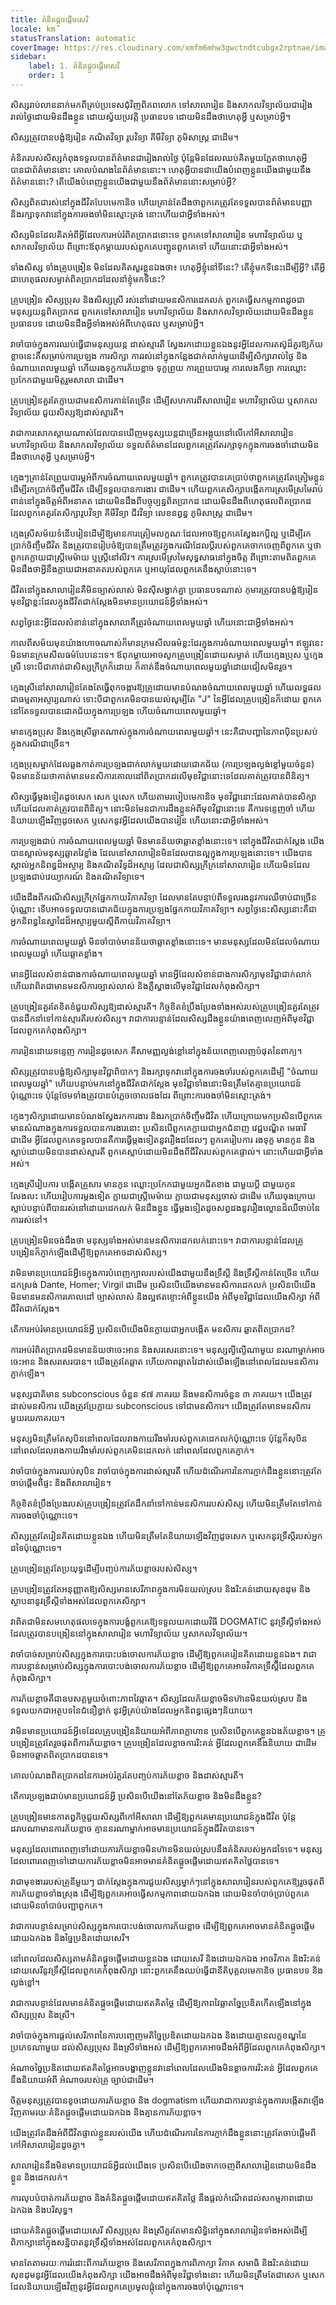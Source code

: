 ```yaml
---
title: គំនិតផ្តួចផ្តើមសេរី
locale: km
statusTranslation: automatic
coverImage: https://res.cloudinary.com/xmfm6mhw3gwctndtcubgx2rptnae/image/upload/v1740337243/small_cover_educacion_fundamental_a051170f1c.webp
sidebar:
    label: 1. គំនិតផ្តួចផ្តើមសេរី
    order: 1
---
```

សិស្សរាប់លាននាក់មកពីគ្រប់ប្រទេសជុំវិញពិភពលោក ទៅសាលារៀន និងសាកលវិទ្យាល័យជារៀងរាល់ថ្ងៃដោយមិនដឹងខ្លួន ដោយស្វ័យប្រវត្តិ ប្រធានបទ ដោយមិនដឹងថាហេតុអ្វី ឬសម្រាប់អ្វី។

សិស្សត្រូវបានបង្ខំឱ្យរៀន គណិតវិទ្យា រូបវិទ្យា គីមីវិទ្យា ភូមិសាស្ត្រ ជាដើម។

គំនិតរបស់សិស្សកំពុងទទួលបានព័ត៌មានជារៀងរាល់ថ្ងៃ ប៉ុន្តែមិនដែលឈប់គិតមួយភ្លែតថាហេតុអ្វីបានជាព័ត៌មាននោះ គោលបំណងនៃព័ត៌មាននោះ។ ហេតុអ្វីបានជាយើងបំពេញខ្លួនយើងជាមួយនឹងព័ត៌មាននោះ? តើយើងបំពេញខ្លួនយើងជាមួយនឹងព័ត៌មាននោះសម្រាប់អ្វី?

សិស្សពិតជារស់នៅក្នុងជីវិតបែបមេកានិច ហើយគ្រាន់តែដឹងថាពួកគេត្រូវតែទទួលបានព័ត៌មានបញ្ញា និងរក្សាទុកវានៅក្នុងការចងចាំមិនស្មោះត្រង់ នោះហើយជាអ្វីទាំងអស់។

សិស្សមិនដែលគិតអំពីអ្វីដែលការអប់រំពិតប្រាកដនោះទេ ពួកគេទៅសាលារៀន មហាវិទ្យាល័យ ឬសាកលវិទ្យាល័យ ពីព្រោះឪពុកម្តាយរបស់ពួកគេបញ្ជូនពួកគេទៅ ហើយនោះជាអ្វីទាំងអស់។

ទាំងសិស្ស ទាំងគ្រូបង្រៀន មិនដែលគិតសួរខ្លួនឯងថា៖ ហេតុអ្វីខ្ញុំនៅទីនេះ? តើខ្ញុំមកទីនេះដើម្បីអ្វី? តើអ្វីជាហេតុផលសម្ងាត់ពិតប្រាកដដែលនាំខ្ញុំមកទីនេះ?

គ្រូបង្រៀន សិស្សប្រុស និងសិស្សស្រី រស់នៅដោយមនសិការដេកលក់ ពួកគេធ្វើសកម្មភាពដូចជាមនុស្សយន្តពិតប្រាកដ ពួកគេទៅសាលារៀន មហាវិទ្យាល័យ និងសាកលវិទ្យាល័យដោយមិនដឹងខ្លួន ប្រធានបទ ដោយមិនដឹងអ្វីទាំងអស់អំពីហេតុផល ឬសម្រាប់អ្វី។

វាចាំបាច់ក្នុងការឈប់ធ្វើជាមនុស្សយន្ត ដាស់ស្មារតី ស្វែងរកដោយខ្លួនឯងនូវអ្វីដែលការតស៊ូដ៏គួរឱ្យភ័យខ្លាចនេះគឺសម្រាប់ការប្រឡង ការសិក្សា ការរស់នៅក្នុងកន្លែងជាក់លាក់មួយដើម្បីសិក្សារាល់ថ្ងៃ និងចំណាយពេលមួយឆ្នាំ ហើយរងទុក្ខការភ័យខ្លាច ទុក្ខព្រួយ ការព្រួយបារម្ភ ការលេងកីឡា ការឈ្លោះប្រកែកជាមួយមិត្តរួមសាលា ជាដើម។

គ្រូបង្រៀនគួរតែក្លាយជាមនសិការកាន់តែច្រើន ដើម្បីសហការពីសាលារៀន មហាវិទ្យាល័យ ឬសាកលវិទ្យាល័យ ជួយសិស្សឱ្យដាស់ស្មារតី។

វាជាការសោកស្តាយណាស់ដែលបានឃើញមនុស្សយន្តជាច្រើនអង្គុយនៅលើកៅអីសាលារៀន មហាវិទ្យាល័យ និងសាកលវិទ្យាល័យ ទទួលព័ត៌មានដែលពួកគេត្រូវតែរក្សាទុកក្នុងការចងចាំដោយមិនដឹងថាហេតុអ្វី ឬសម្រាប់អ្វី។

ក្មេងៗគ្រាន់តែព្រួយបារម្ភអំពីការចំណាយពេលមួយឆ្នាំ។ ពួកគេត្រូវបានគេប្រាប់ថាពួកគេត្រូវតែត្រៀមខ្លួនដើម្បីរកប្រាក់ចិញ្ចឹមជីវិត ដើម្បីទទួលបានការងារ ជាដើម។ ហើយពួកគេសិក្សាបង្កើតការស្រមើស្រមៃរាប់ពាន់នៅក្នុងចិត្តអំពីអនាគត ដោយមិនដឹងពីបច្ចុប្បន្នពិតប្រាកដ ដោយមិនដឹងពីហេតុផលពិតប្រាកដដែលពួកគេគួរតែសិក្សារូបវិទ្យា គីមីវិទ្យា ជីវវិទ្យា លេខនព្វន្ធ ភូមិសាស្ត្រ ជាដើម។

ក្មេងស្រីសម័យទំនើបរៀនដើម្បីឱ្យមានការត្រៀមលក្ខណៈដែលអាចឱ្យពួកគេស្វែងរកប្តីល្អ ឬដើម្បីរកប្រាក់ចិញ្ចឹមជីវិត និងត្រូវបានរៀបចំឱ្យបានត្រឹមត្រូវក្នុងករណីដែលប្តីរបស់ពួកគេចាកចេញពីពួកគេ ឬថាពួកគេក្លាយជាស្ត្រីមេម៉ាយ ឬស្ត្រីនៅលីវ។ ការស្រមើស្រមៃសុទ្ធសាធនៅក្នុងចិត្ត ពីព្រោះតាមពិតពួកគេមិនដឹងថាអ្វីនឹងក្លាយជាអនាគតរបស់ពួកគេ ឬអាយុដែលពួកគេនឹងស្លាប់នោះទេ។

ជីវិតនៅក្នុងសាលារៀនគឺមិនច្បាស់លាស់ មិនស៊ីសង្វាក់គ្នា ប្រធានបទណាស់ កុមារត្រូវបានបង្ខំឱ្យរៀនមុខវិជ្ជាខ្លះដែលក្នុងជីវិតជាក់ស្តែងមិនមានប្រយោជន៍អ្វីទាំងអស់។

សព្វថ្ងៃនេះអ្វីដែលសំខាន់នៅក្នុងសាលាគឺត្រូវចំណាយពេលមួយឆ្នាំ ហើយនោះជាអ្វីទាំងអស់។

កាលពីសម័យមុនយ៉ាងហោចណាស់ក៏មានក្រមសីលធម៌ខ្លះដែរក្នុងការចំណាយពេលមួយឆ្នាំ។ ឥឡូវនេះមិនមានក្រមសីលធម៌បែបនេះទេ។ ឪពុកម្តាយអាចសូកគ្រូបង្រៀនដោយសម្ងាត់ ហើយក្មេងប្រុស ឬក្មេងស្រី ទោះបីជាគាត់ជាសិស្សក្រីក្រក៏ដោយ ក៏គាត់នឹងចំណាយពេលមួយឆ្នាំដោយជៀសមិនរួច។

ក្មេងស្រីនៅសាលារៀនតែងតែធ្វើពុកចង្ការឱ្យគ្រូដោយមានបំណងចំណាយពេលមួយឆ្នាំ ហើយលទ្ធផលជាធម្មតាអស្ចារ្យណាស់ ទោះបីជាពួកគេមិនបានយល់សូម្បីតែ "J" នៃអ្វីដែលគ្រូបង្រៀនក៏ដោយ ពួកគេនៅតែទទួលបានជោគជ័យក្នុងការប្រឡង ហើយចំណាយពេលមួយឆ្នាំ។

មានក្មេងប្រុស និងក្មេងស្រីឆ្លាតណាស់ក្នុងការចំណាយពេលមួយឆ្នាំ។ នេះគឺជាបញ្ហានៃភាពប៉ិនប្រសប់ក្នុងករណីជាច្រើន។

ក្មេងប្រុសម្នាក់ដែលឆ្លងកាត់ការប្រឡងជាក់លាក់មួយដោយជោគជ័យ (ការប្រឡងល្ងង់ខ្លៅមួយចំនួន) មិនមានន័យថាគាត់មានមនសិការគោលដៅពិតប្រាកដលើមុខវិជ្ជានោះទេដែលគាត់ត្រូវបានពិនិត្យ។

សិស្សធ្វើម្តងទៀតដូចសេក សេក ឬសេក ហើយតាមរបៀបមេកានិច មុខវិជ្ជានោះដែលគាត់បានសិក្សា ហើយដែលគាត់ត្រូវបានពិនិត្យ។ នោះមិនមែនជាការដឹងខ្លួនអំពីមុខវិជ្ជានោះទេ គឺការទន្ទេញចាំ ហើយនិយាយឡើងវិញដូចសេក ឬសេកនូវអ្វីដែលយើងបានរៀន ហើយនោះជាអ្វីទាំងអស់។

ការប្រឡងជាប់ ការចំណាយពេលមួយឆ្នាំ មិនមានន័យថាឆ្លាតខ្លាំងនោះទេ។ នៅក្នុងជីវិតជាក់ស្តែង យើងបានស្គាល់មនុស្សឆ្លាតវៃខ្លាំង ដែលនៅសាលារៀនមិនដែលបានល្អក្នុងការប្រឡងនោះទេ។ យើងបានស្គាល់អ្នកនិពន្ធដ៏អស្ចារ្យ និងគណិតវិទូដ៏អស្ចារ្យ ដែលជាសិស្សក្រីក្រនៅសាលារៀន ហើយមិនដែលប្រឡងជាប់វេយ្យាករណ៍ និងគណិតវិទ្យាទេ។

យើងដឹងពីករណីសិស្សក្រីក្រផ្នែកកាយវិភាគវិទ្យា ដែលមានតែបន្ទាប់ពីទទួលរងនូវការឈឺចាប់ជាច្រើនប៉ុណ្ណោះ ទើបអាចទទួលបានជោគជ័យក្នុងការប្រឡងផ្នែកកាយវិភាគវិទ្យា។ សព្វថ្ងៃនេះសិស្សនោះគឺជាអ្នកនិពន្ធនៃស្នាដៃដ៏អស្ចារ្យមួយស្តីពីកាយវិភាគវិទ្យា។

ការចំណាយពេលមួយឆ្នាំ មិនចាំបាច់មានន័យថាឆ្លាតខ្លាំងនោះទេ។ មានមនុស្សដែលមិនដែលចំណាយពេលមួយឆ្នាំ ហើយឆ្លាតខ្លាំង។

មានអ្វីដែលសំខាន់ជាងការចំណាយពេលមួយឆ្នាំ មានអ្វីដែលសំខាន់ជាងការសិក្សាមុខវិជ្ជាជាក់លាក់ ហើយវាពិតជាមានមនសិការច្បាស់លាស់ និងភ្លឺស្វាងលើមុខវិជ្ជាដែលកំពុងសិក្សា។

គ្រូបង្រៀនគួរតែខិតខំជួយសិស្សឱ្យដាស់ស្មារតី។ កិច្ចខិតខំប្រឹងប្រែងទាំងអស់របស់គ្រូបង្រៀនគួរតែត្រូវបានដឹកនាំទៅកាន់ស្មារតីរបស់សិស្ស។ វាជាការបន្ទាន់ដែលសិស្សដឹងខ្លួនយ៉ាងពេញលេញអំពីមុខវិជ្ជាដែលពួកគេកំពុងសិក្សា។

ការរៀនដោយទន្ទេញ ការរៀនដូចសេក គឺសាមញ្ញល្ងង់ខ្លៅនៅក្នុងន័យពេញលេញបំផុតនៃពាក្យ។

សិស្សត្រូវបានបង្ខំឱ្យសិក្សាមុខវិជ្ជាពិបាកៗ និងរក្សាទុកវានៅក្នុងការចងចាំរបស់ពួកគេដើម្បី "ចំណាយពេលមួយឆ្នាំ" ហើយបន្ទាប់មកនៅក្នុងជីវិតជាក់ស្តែង មុខវិជ្ជាទាំងនោះមិនត្រឹមតែគ្មានប្រយោជន៍ប៉ុណ្ណោះទេ ប៉ុន្តែថែមទាំងត្រូវបានបំភ្លេចចោលផងដែរ ពីព្រោះការចងចាំមិនស្មោះត្រង់។

ក្មេងៗសិក្សាដោយមានបំណងស្វែងរកការងារ និងរកប្រាក់ចិញ្ចឹមជីវិត ហើយក្រោយមកប្រសិនបើពួកគេមានសំណាងក្នុងការទទួលបានការងារនោះ ប្រសិនបើពួកគេក្លាយជាអ្នកជំនាញ វេជ្ជបណ្ឌិត មេធាវី ជាដើម អ្វីដែលពួកគេទទួលបានគឺការធ្វើម្តងទៀតនូវរឿងដដែលៗ ពួកគេរៀបការ រងទុក្ខ មានកូន និងស្លាប់ដោយមិនបានដាស់ស្មារតី ពួកគេស្លាប់ដោយមិនដឹងពីជីវិតរបស់ពួកគេផ្ទាល់។ នោះហើយជាអ្វីទាំងអស់។

ក្មេងស្រីរៀបការ បង្កើតគ្រួសារ មានកូន ឈ្លោះប្រកែកជាមួយអ្នកជិតខាង ជាមួយប្តី ជាមួយកូន លែងលះ ហើយរៀបការម្តងទៀត ក្លាយជាស្ត្រីមេម៉ាយ ក្លាយជាមនុស្សចាស់ ជាដើម ហើយចុងក្រោយស្លាប់បន្ទាប់ពីបានរស់នៅដោយដេកលក់ មិនដឹងខ្លួន ធ្វើម្តងទៀតដូចសព្វដងនូវរឿងល្ខោនដ៏ឈឺចាប់នៃការរស់នៅ។

គ្រូបង្រៀនមិនចង់ដឹងថា មនុស្សទាំងអស់មានមនសិការដេកលក់នោះទេ។ វាជាការបន្ទាន់ដែលគ្រូបង្រៀនក៏ភ្ញាក់ឡើងដើម្បីឱ្យពួកគេអាចដាស់សិស្ស។

វាមិនមានប្រយោជន៍អ្វីទេក្នុងការបំពេញក្បាលរបស់យើងជាមួយនឹងទ្រឹស្តី និងទ្រឹស្តីកាន់តែច្រើន ហើយដកស្រង់ Dante, Homer; Virgil ជាដើម ប្រសិនបើយើងមានមនសិការដេកលក់ ប្រសិនបើយើងមិនមានមនសិការគោលដៅ ច្បាស់លាស់ និងល្អឥតខ្ចោះអំពីខ្លួនយើង អំពីមុខវិជ្ជាដែលយើងសិក្សា អំពីជីវិតជាក់ស្តែង។

តើការអប់រំមានប្រយោជន៍អ្វី ប្រសិនបើយើងមិនក្លាយជាអ្នកបង្កើត មនសិការ ឆ្លាតពិតប្រាកដ?

ការអប់រំពិតប្រាកដមិនមានន័យថាចេះអាន និងសរសេរនោះទេ។ មនុស្សល្ងីល្ងើណាមួយ នរណាម្នាក់អាចចេះអាន និងសរសេរបាន។ យើងត្រូវតែឆ្លាត ហើយភាពឆ្លាតវៃដាស់យើងឡើងនៅពេលដែលមនសិការភ្ញាក់ឡើង។

មនុស្សជាតិមាន subconscious ចំនួន ៩៧ ភាគរយ និងមនសិការចំនួន ៣ ភាគរយ។ យើងត្រូវដាស់មនសិការ យើងត្រូវប្រែក្លាយ subconscious ទៅជាមនសិការ។ យើងត្រូវតែមានមនសិការមួយរយភាគរយ។

មនុស្សមិនត្រឹមតែសុបិននៅពេលដែលរាងកាយរឹងមាំរបស់ពួកគេដេកលក់ប៉ុណ្ណោះទេ ប៉ុន្តែក៏សុបិននៅពេលដែលរាងកាយរឹងមាំរបស់ពួកគេមិនដេកលក់ នៅពេលដែលពួកគេភ្ញាក់។

វាចាំបាច់ក្នុងការឈប់សុបិន វាចាំបាច់ក្នុងការដាស់ស្មារតី ហើយដំណើរការនៃការភ្ញាក់ដឹងខ្លួននោះត្រូវតែចាប់ផ្តើមពីផ្ទះ និងពីសាលារៀន។

កិច្ចខិតខំប្រឹងប្រែងរបស់គ្រូបង្រៀនត្រូវតែដឹកនាំទៅកាន់មនសិការរបស់សិស្ស ហើយមិនត្រឹមតែទៅកាន់ការចងចាំប៉ុណ្ណោះទេ។

សិស្សត្រូវតែរៀនគិតដោយខ្លួនឯង ហើយមិនត្រឹមតែនិយាយឡើងវិញដូចសេក ឬសេកនូវទ្រឹស្តីរបស់អ្នកដទៃប៉ុណ្ណោះទេ។

គ្រូបង្រៀនត្រូវតែប្រយុទ្ធដើម្បីបញ្ចប់ការភ័យខ្លាចរបស់សិស្ស។

គ្រូបង្រៀនត្រូវតែអនុញ្ញាតឱ្យសិស្សមានសេរីភាពក្នុងការមិនយល់ស្រប និងរិះគន់ដោយសុខដុម និងស្ថាបនានូវទ្រឹស្តីទាំងអស់ដែលពួកគេសិក្សា។

វាពិតជាមិនសមហេតុផលទេក្នុងការបង្ខំពួកគេឱ្យទទួលយកដោយវិធី DOGMATIC នូវទ្រឹស្តីទាំងអស់ដែលត្រូវបានបង្រៀននៅក្នុងសាលារៀន មហាវិទ្យាល័យ ឬសាកលវិទ្យាល័យ។

វាចាំបាច់សម្រាប់សិស្សក្នុងការបោះបង់ចោលការភ័យខ្លាច ដើម្បីឱ្យពួកគេរៀនគិតដោយខ្លួនឯង។ វាជាការបន្ទាន់សម្រាប់សិស្សក្នុងការបោះបង់ចោលការភ័យខ្លាច ដើម្បីឱ្យពួកគេអាចវិភាគទ្រឹស្តីដែលពួកគេកំពុងសិក្សា។

ការភ័យខ្លាចគឺជាឧបសគ្គមួយចំពោះភាពវៃឆ្លាត។ សិស្សដែលភ័យខ្លាចមិនហ៊ានមិនយល់ស្រប និងទទួលយកជាអត្ថបទនៃជំនឿខ្វាក់ នូវអ្វីគ្រប់យ៉ាងដែលអ្នកនិពន្ធផ្សេងៗនិយាយ។

វាមិនមានប្រយោជន៍អ្វីទេដែលគ្រូបង្រៀននិយាយអំពីភាពក្លាហាន ប្រសិនបើពួកគេខ្លួនឯងភ័យខ្លាច។ គ្រូបង្រៀនត្រូវតែរួចផុតពីការភ័យខ្លាច។ គ្រូបង្រៀនដែលខ្លាចការរិះគន់ អ្វីដែលពួកគេនឹងនិយាយ ជាដើម មិនអាចឆ្លាតពិតប្រាកដបានទេ។

គោលបំណងពិតប្រាកដនៃការអប់រំគួរតែបញ្ចប់ការភ័យខ្លាច និងដាស់ស្មារតី។

តើការប្រឡងជាប់មានប្រយោជន៍អ្វី ប្រសិនបើយើងនៅតែភ័យខ្លាច និងមិនដឹងខ្លួន?

គ្រូបង្រៀនមានកាតព្វកិច្ចជួយសិស្សពីកៅអីសាលា ដើម្បីឱ្យពួកគេមានប្រយោជន៍ក្នុងជីវិត ប៉ុន្តែដរាបណាមានការភ័យខ្លាច គ្មាននរណាម្នាក់អាចមានប្រយោជន៍ក្នុងជីវិតបានទេ។

មនុស្សដែលពោរពេញទៅដោយការភ័យខ្លាចមិនហ៊ានមិនយល់ស្របនឹងគំនិតរបស់អ្នកដទៃទេ។ មនុស្សដែលពោរពេញទៅដោយការភ័យខ្លាចមិនអាចមានគំនិតផ្តួចផ្តើមដោយឥតគិតថ្លៃបានទេ។

វាជាមុខងាររបស់គ្រូនីមួយៗ ជាក់ស្តែងក្នុងការជួយសិស្សម្នាក់ៗនៅក្នុងសាលារៀនរបស់ពួកគេឱ្យរួចផុតពីការភ័យខ្លាចទាំងស្រុង ដើម្បីឱ្យពួកគេអាចធ្វើសកម្មភាពដោយឯកឯង ដោយមិនចាំបាច់ប្រាប់ពួកគេ ដោយមិនចាំបាច់បញ្ជាពួកគេ។

វាជាការបន្ទាន់សម្រាប់សិស្សក្នុងការបោះបង់ចោលការភ័យខ្លាច ដើម្បីឱ្យពួកគេអាចមានគំនិតផ្តួចផ្តើមដោយឯកឯង និងច្នៃប្រឌិតដោយសេរី។

នៅពេលដែលសិស្សតាមគំនិតផ្តួចផ្តើមដោយខ្លួនឯង ដោយសេរី និងដោយឯកឯង អាចវិភាគ និងរិះគន់ដោយសេរីនូវទ្រឹស្តីដែលពួកគេកំពុងសិក្សា នោះពួកគេនឹងឈប់ធ្វើជានីតិបុគ្គលមេកានិច ប្រធានបទ និងល្ងង់ខ្លៅ។

វាជាការបន្ទាន់ដែលមានគំនិតផ្តួចផ្តើមដោយឥតគិតថ្លៃ ដើម្បីឱ្យភាពវៃឆ្លាតច្នៃប្រឌិតកើតឡើងនៅក្នុងសិស្សប្រុស និងស្រី។

វាចាំបាច់ក្នុងការផ្តល់សេរីភាពនៃការបញ្ចេញមតិច្នៃប្រឌិតដោយឯកឯង និងដោយគ្មានលក្ខខណ្ឌនៃប្រភេទណាមួយ ដល់សិស្សប្រុស និងស្រីទាំងអស់ ដើម្បីឱ្យពួកគេអាចដឹងអំពីអ្វីដែលពួកគេកំពុងសិក្សា។

អំណាចច្នៃប្រឌិតដោយឥតគិតថ្លៃអាចបង្ហាញខ្លួនវានៅពេលដែលយើងមិនខ្លាចការរិះគន់ អ្វីដែលពួកគេនឹងនិយាយអំពី អំណាចរបស់គ្រូ ច្បាប់ជាដើម។

ចិត្តមនុស្សត្រូវបានខូចដោយការភ័យខ្លាច និង dogmatism ហើយវាជាការបន្ទាន់ក្នុងការបង្កើតវាឡើងវិញតាមរយៈគំនិតផ្តួចផ្តើមដោយឯកឯង និងគ្មានការភ័យខ្លាច។

យើងត្រូវតែដឹងអំពីជីវិតផ្ទាល់ខ្លួនរបស់យើង ហើយដំណើរការនៃការភ្ញាក់ដឹងខ្លួននោះត្រូវតែចាប់ផ្តើមពីកៅអីសាលារៀនដូចគ្នា។

សាលារៀននឹងមិនមានប្រយោជន៍អ្វីដល់យើងទេ ប្រសិនបើយើងចាកចេញពីសាលារៀនដោយមិនដឹងខ្លួន និងដេកលក់។

ការលុបបំបាត់ការភ័យខ្លាច និងគំនិតផ្តួចផ្តើមដោយឥតគិតថ្លៃ នឹងផ្តល់កំណើតដល់សកម្មភាពដោយឯកឯង និងបរិសុទ្ធ។

ដោយគំនិតផ្តួចផ្តើមដោយសេរី សិស្សប្រុស និងស្រីគួរតែមានសិទ្ធិនៅក្នុងសាលារៀនទាំងអស់ដើម្បីពិភាក្សានៅក្នុងសន្និបាតនូវទ្រឹស្តីទាំងអស់ដែលពួកគេកំពុងសិក្សា។

មានតែតាមរយៈការរំដោះពីការភ័យខ្លាច និងសេរីភាពក្នុងការពិភាក្សា វិភាគ សមាធិ និងរិះគន់ដោយសុខដុមនូវអ្វីដែលយើងកំពុងសិក្សា យើងអាចដឹងអំពីមុខវិជ្ជាទាំងនោះ ហើយមិនត្រឹមតែជាសេក ឬសេកដែលនិយាយឡើងវិញនូវអ្វីដែលពួកគេប្រមូលផ្តុំនៅក្នុងការចងចាំប៉ុណ្ណោះទេ។

